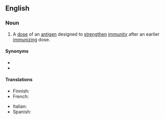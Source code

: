 ==English==

===Noun===
{{en-noun}}
# A [[dose]] of an [[antigen]] designed to [[strengthen]] [[immunity]] after an earlier [[immunizing]] dose.

====Synonyms====
* {{l|en|booster injection}}
* {{l|en|booster shot}}

====Translations====
{{trans-top|dose of an antigen designed to strengthen immunity after an earlier immunizing dose}}
* Finnish: {{t|fi|tehosterokotus}}
* French: {{t+|fr|rappel|m}}
{{trans-mid}}
* Italian: {{t+|it|richiamo|m}}
* Spanish: {{t+|es|recuerdo|m}}
{{trans-bottom}}